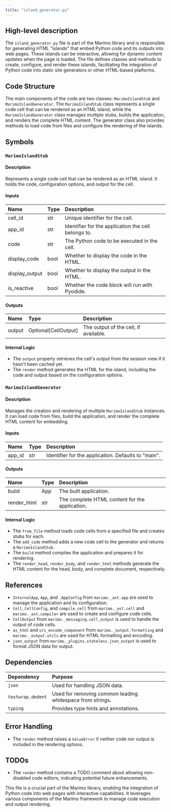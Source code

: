 ```yaml
---
title: "island_generator.py"
---
```


## High-level description

The `island_generator.py` file is part of the Marimo library and is responsible for generating HTML "islands" that embed Python code and its outputs into web pages. These islands can be interactive, allowing for dynamic content updates when the page is loaded. The file defines classes and methods to create, configure, and render these islands, facilitating the integration of Python code into static site generators or other HTML-based platforms.

## Code Structure

The main components of the code are two classes: `MarimoIslandStub` and `MarimoIslandGenerator`. The `MarimoIslandStub` class represents a single code cell that can be rendered as an HTML island, while the `MarimoIslandGenerator` class manages multiple stubs, builds the application, and renders the complete HTML content. The generator class also provides methods to load code from files and configure the rendering of the islands.

## Symbols

### `MarimoIslandStub`
#### Description
Represents a single code cell that can be rendered as an HTML island. It holds the code, configuration options, and output for the cell.

#### Inputs
| Name | Type | Description |
|:-----|:-----|:------------|
| cell_id | str | Unique identifier for the cell. |
| app_id | str | Identifier for the application the cell belongs to. |
| code | str | The Python code to be executed in the cell. |
| display_code | bool | Whether to display the code in the HTML. |
| display_output | bool | Whether to display the output in the HTML. |
| is_reactive | bool | Whether the code block will run with Pyodide. |

#### Outputs
| Name | Type | Description |
|:-----|:-----|:------------|
| output | Optional[CellOutput] | The output of the cell, if available. |

#### Internal Logic
- The `output` property retrieves the cell's output from the session view if it hasn't been cached yet.
- The `render` method generates the HTML for the island, including the code and output based on the configuration options.

### `MarimoIslandGenerator`
#### Description
Manages the creation and rendering of multiple `MarimoIslandStub` instances. It can load code from files, build the application, and render the complete HTML content for embedding.

#### Inputs
| Name | Type | Description |
|:-----|:-----|:------------|
| app_id | str | Identifier for the application. Defaults to "main". |

#### Outputs
| Name | Type | Description |
|:-----|:-----|:------------|
| build | App | The built application. |
| render_html | str | The complete HTML content for the application. |

#### Internal Logic
- The `from_file` method loads code cells from a specified file and creates stubs for each.
- The `add_code` method adds a new code cell to the generator and returns a `MarimoIslandStub`.
- The `build` method compiles the application and prepares it for rendering.
- The `render_head`, `render_body`, and `render_html` methods generate the HTML content for the head, body, and complete document, respectively.

## References

- `InternalApp`, `App`, and `_AppConfig` from `marimo._ast.app` are used to manage the application and its configuration.
- `Cell`, `CellConfig`, and `compile_cell` from `marimo._ast.cell` and `marimo._ast.compiler` are used to create and configure code cells.
- `CellOutput` from `marimo._messaging.cell_output` is used to handle the output of code cells.
- `as_html` and `uri_encode_component` from `marimo._output.formatting` and `marimo._output.utils` are used for HTML formatting and encoding.
- `json_output` from `marimo._plugins.stateless.json_output` is used to format JSON data for output.

## Dependencies

| Dependency | Purpose |
|:-----------|:--------|
| `json` | Used for handling JSON data. |
| `textwrap.dedent` | Used for removing common leading whitespace from strings. |
| `typing` | Provides type hints and annotations. |

## Error Handling

- The `render` method raises a `ValueError` if neither code nor output is included in the rendering options.

## TODOs

- The `render` method contains a TODO comment about allowing non-disabled code editors, indicating potential future enhancements.

This file is a crucial part of the Marimo library, enabling the integration of Python code into web pages with interactive capabilities. It leverages various components of the Marimo framework to manage code execution and output rendering.
